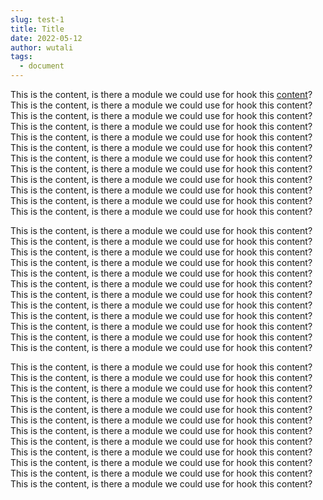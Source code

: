 ```yaml
---
slug: test-1
title: Title
date: 2022-05-12
author: wutali
tags:
  - document
---
```


This is the content, is there a module we could use for hook this [content](http:google.com)? This is the content, is there a module we could use for hook this content? This is the content, is there a module we could use for hook this content? This is the content, is there a module we could use for hook this content? This is the content, is there a module we could use for hook this content? This is the content, is there a module we could use for hook this content? This is the content, is there a module we could use for hook this content? This is the content, is there a module we could use for hook this content? This is the content, is there a module we could use for hook this content? This is the content, is there a module we could use for hook this content? This is the content, is there a module we could use for hook this content? This is the content, is there a module we could use for hook this content?

This is the content, is there a module we could use for hook this content? This is the content, is there a module we could use for hook this content? This is the content, is there a module we could use for hook this content? This is the content, is there a module we could use for hook this content? This is the content, is there a module we could use for hook this content? This is the content, is there a module we could use for hook this content? This is the content, is there a module we could use for hook this content? This is the content, is there a module we could use for hook this content? This is the content, is there a module we could use for hook this content? This is the content, is there a module we could use for hook this content? This is the content, is there a module we could use for hook this content? This is the content, is there a module we could use for hook this content?

This is the content, is there a module we could use for hook this content? This is the content, is there a module we could use for hook this content? This is the content, is there a module we could use for hook this content? This is the content, is there a module we could use for hook this content? This is the content, is there a module we could use for hook this content? This is the content, is there a module we could use for hook this content? This is the content, is there a module we could use for hook this content? This is the content, is there a module we could use for hook this content? This is the content, is there a module we could use for hook this content? This is the content, is there a module we could use for hook this content? This is the content, is there a module we could use for hook this content? This is the content, is there a module we could use for hook this content?
